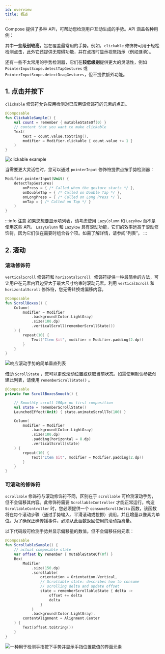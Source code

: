 ```yaml
---
id: overview
title: 概述
---
```


Compose 提供了多种 API，可帮助您检测用户互动生成的手势。API 涵盖各种用例：

其中一些**级别较高**，旨在覆盖最常用的手势。例如，`clickable` 修饰符可用于轻松检测点击，此外它还提供无障碍功能，并在点按时显示视觉指示（例如涟漪）。

还有一些不太常用的手势检测器，它们在**较低级别**提供更大的灵活性，例如 `PointerInputScope.detectTapGestures` 或 `PointerInputScope.detectDragGestures`，但不提供额外功能。

## 1. 点击并按下

`clickable` 修饰符允许应用检测对已应用该修饰符的元素的点击。

```kotlin
@Composable
fun ClickableSample() {
    val count = remember { mutableStateOf(0) }
    // content that you want to make clickable
    Text(
        text = count.value.toString(),
        modifier = Modifier.clickable { count.value += 1 }
    )
}
```

![clickable example](https://developer.android.com/images/jetpack/compose/gestures-taps.gif?hl=zh-cn)

当需要更大灵活性时，您可以通过 `pointerInput` 修饰符提供点按手势检测器：

```kotlin
Modifier.pointerInput(Unit) {
    detectTapGestures(
        onPress = { /* Called when the gesture starts */ },
        onDoubleTap = { /* Called on Double Tap */ },
        onLongPress = { /* Called on Long Press */ },
        onTap = { /* Called on Tap */ }
    )
}
```

:::info 注意
如果您想要显示项列表，请考虑使用 `LazyColumn` 和 `LazyRow` 而不是使用这些 API。 `LazyColumn` 和 `LazyRow` 具有滚动功能，它们的效率远高于滚动修饰符，因为它们仅在需要时组合各个项。如需了解详情，请参阅“列表”。
:::

## 2. 滚动

### 滚动修饰符

`verticalScroll` 修饰符和 `horizontalScroll ` 修饰符提供一种最简单的方法，可让用户在元素内容边界大于最大尺寸约束时滚动元素。利用 `verticalScroll` 和 `horizontalScroll` 修饰符，您无需转换或偏移内容。

```kotlin
@Composable
fun ScrollBoxes() {
    Column(
        modifier = Modifier
            .background(Color.LightGray)
            .size(100.dp)
            .verticalScroll(rememberScrollState())
    ) {
        repeat(10) {
            Text("Item $it", modifier = Modifier.padding(2.dp))
        }
    }
}
```

![响应滚动手势的简单垂直列表](https://developer.android.com/images/jetpack/compose/gestures-simplescroll.gif?hl=zh-cn)

借助 `ScrollState` ，您可以更改滚动位置或获取当前状态。如需使用默认参数创建此列表，请使用 `rememberScrollState()` 。

```kotlin
@Composable
private fun ScrollBoxesSmooth() {

    // Smoothly scroll 100px on first composition
    val state = rememberScrollState()
    LaunchedEffect(Unit) { state.animateScrollTo(100) }

    Column(
        modifier = Modifier
            .background(Color.LightGray)
            .size(100.dp)
            .padding(horizontal = 8.dp)
            .verticalScroll(state)
    ) {
        repeat(10) {
            Text("Item $it", modifier = Modifier.padding(2.dp))
        }
    }
}
```

### 可滚动的修饰符

`scrollable` 修饰符与滚动修饰符不同，区别在于 `scrollable` 可检测滚动手势，但不会偏移其内容。此修饰符需要 `ScrollableController` 才能正常运行。构造 `ScrollableController` 时，您必须提供一个 `consumeScrollDelta` 函数，该函数将在每个滚动步骤（通过手势输入、平滑滚动或投掷）调用，并且增量以像素为单位。为了确保正确传播事件，必须从此函数返回使用的滚动距离量。

以下代码段可检测手势并显示偏移量的数值，但不会偏移任何元素：

```kotlin
@Composable
fun ScrollableSample() {
    // actual composable state
    var offset by remember { mutableStateOf(0f) }
    Box(
        Modifier
            .size(150.dp)
            .scrollable(
                orientation = Orientation.Vertical,
                // Scrollable state: describes how to consume
                // scrolling delta and update offset
                state = rememberScrollableState { delta ->
                    offset += delta
                    delta
                }
            )
            .background(Color.LightGray),
        contentAlignment = Alignment.Center
    ) {
        Text(offset.toString())
    }
}
```

![一种用于检测手指按下手势并显示手指位置数值的界面元素](https://developer.android.com/images/jetpack/compose/gestures-numeric-offset.gif?hl=zh-cn)
